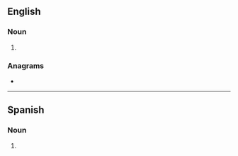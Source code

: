 ==English==

===Noun===
{{head|en|noun plural form}}

# {{plural of|botnet|lang=en}}

===Anagrams===
* {{anagrams|en|a=benostt|Bettons}}

----

==Spanish==

===Noun===
{{head|es|noun form|g=m-p}}

# {{plural of|botnet|lang=es}}